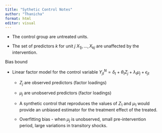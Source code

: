 ```yaml
---
title: "Sythetic Control Notes"
author: "Thanicha"
format: html
editor: visual
---
```


-   The control group are untreated units.

-   The set of predictors $k$ for unit $j$ $X_{1j},...,X_{kj}$ are unaffected by the intervention.

Bias bound

-   Linear factor model for the control variable $Y_{jt} ^N = \delta_t + \theta_t Z_j + \lambda _t \mu_j + \epsilon_{jt}$

    -   $Z_j$ are observed predictors (factor loadings)

    -   $\mu_j$ are unobserved predictors (factor loadings)

    -   A synthetic control that reproduces the values of $Z_1$ and $\mu_1$ would provide an unbiased estimator for the treatment effect of the treated.

    -   Overfitting bias - when $\mu_j$ is unobserved, small pre-intervention period, large variations in transitory shocks.

## 
